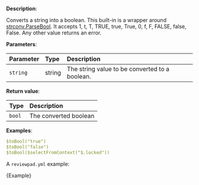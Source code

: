
**Description**:

Converts a string into a boolean. This built-in is a wrapper around [strconv.ParseBool](https://pkg.go.dev/strconv#ParseBool).
It accepts 1, t, T, TRUE, true, True, 0, f, F, FALSE, false, False. Any other value returns an error.

**Parameters**:

| Parameter | Type   | Description                                    |
| :-------- | :----- | :--------------------------------------------- |
| `string`  | string | The string value to be converted to a boolean. |

**Return value**:

| Type   | Description           |
| :----- | :-------------------- |
| `bool` | The converted boolean |

**Examples**:

```yml
$toBool("true")
$toBool("false")
$toBool($selectFromContext("$.locked"))
```

A `reviewpad.yml` example:

<CodeBlock language="yml" title="reviewpad.yml">{Example}</CodeBlock>
